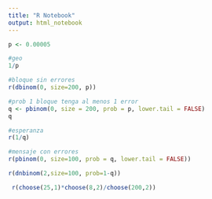 ```yaml
---
title: "R Notebook"
output: html_notebook
---
```

```r
p <- 0.00005
```

```r
#geo
1/p
```

```r
#bloque sin errores
r(dbinom(0, size=200, p))
```

```r
#prob 1 bloque tenga al menos 1 error
q <- pbinom(0, size = 200, prob = p, lower.tail = FALSE)
q
```

```r
#esperanza 
r(1/q)
```

```r
#mensaje con errores
r(pbinom(0, size=100, prob = q, lower.tail = FALSE))
```
```r
r(dnbinom(2,size=100, prob=1-q))
```

```r
 r(choose(25,1)*choose(8,2)/choose(200,2))
```

